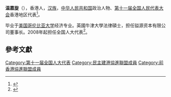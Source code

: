 '''温嘉旋'''（{{bd|1953年|4月|}}），香港人，[[汉族|汉族]]，[[中华人民共和国|中华人民共和国]]政治人物、[[第十一届全国人民代表大会|第十一届全国人民代表大会]]香港地区代表<ref>{{cite web|author=新华网|title=第十一届全国人大代表|url=http://news.xinhuanet.com/ziliao/2008-03/03/content_7708230.htm?node=36628|publisher=新华网|accessdate=2014-01-07|archive-date=2014-01-10|archive-url=https://web.archive.org/web/20140110211415/http://news.xinhuanet.com/ziliao/2008-03/03/content_7708230.htm?node=36628|dead-url=no}}</ref>。

毕业于[[美国哥伦比亚大学|美国哥伦比亚大学]]经济专业。英國牛津大學法律碩士，担任镒源资本有限公司董事长。2008年起担任全国人大代表<ref>{{cite news|title=全国人大代表信息-温嘉旋|url= http://210.82.31.1:8084/delegate/viewDelegate.action?dbid=112689|accessdate=2013-04-05|newspaper=全国人大网|archive-url=https://web.archive.org/web/20140527235610/http://www.npc.gov.cn/delegate/viewDelegate.action?dbid=112689|archive-date=2014-05-27|dead-url=yes}}</ref>。

==參考文獻==
{{reflist}}
[[Category:第十一届全国人大代表|Category:第十一届全国人大代表]]
[[Category:民主建港協進聯盟成員|Category:民主建港協進聯盟成員]]
[[Category:前香港協進聯盟成員|Category:前香港協進聯盟成員]]
